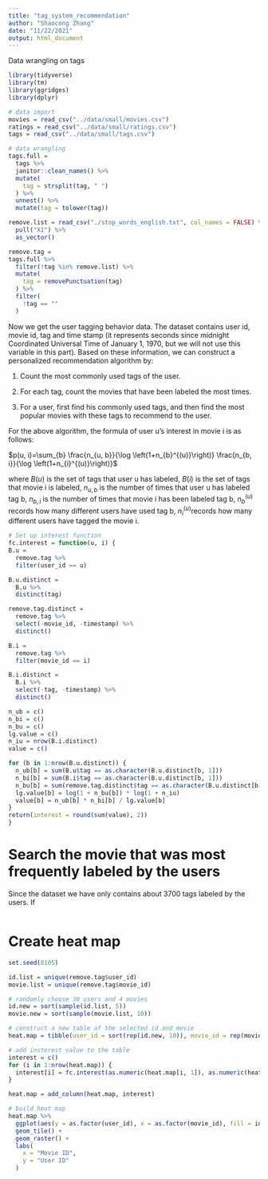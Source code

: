 ```yaml
---
title: "tag_system_recommendation"
author: "Shaocong Zhang"
date: "11/22/2021"
output: html_document
---
```


Data wrangling on tags

```r
library(tidyverse)
library(tm)
library(ggridges)
library(dplyr)
```

```r
# data import
movies = read_csv("../data/small/movies.csv")
ratings = read_csv("../data/small/ratings.csv")
tags = read_csv("../data/small/tags.csv")
```

```r
# data wrangling
tags.full = 
  tags %>%
  janitor::clean_names() %>%
  mutate(
    tag = strsplit(tag, " ")
  ) %>%
  unnest() %>% 
  mutate(tag = tolower(tag))

remove.list = read_csv("./stop_words_english.txt", col_names = FALSE) %>% 
  pull("X1") %>% 
  as_vector()

remove.tag = 
tags.full %>% 
  filter(!tag %in% remove.list) %>%
  mutate(
    tag = removePunctuation(tag)
  ) %>% 
  filter(
    !tag == ""
  )
```

Now we get the user tagging behavior data. The dataset contains user id, movie id, tag and time stamp (it represents seconds since midnight Coordinated Universal Time of January 1, 1970, but we will not use this variable in this part). Based on these information, we can construct a personalized recommendation algorithm by:

1. Count the most commonly used tags of the user.

2. For each tag, count the movies that have been labeled the most times.

3. For a user, first find his commonly used tags, and then find the most popular movies with these tags to recommend to the user.

For the above algorithm, the formula of user u's interest in movie i is as follows:

$p(u, i)=\sum_{b} \frac{n_{u, b}}{\log \left(1+n_{b}^{(u)}\right)} \frac{n_{b, i}}{\log \left(1+n_{i}^{(u)}\right)}$

where $B(u)$ is the set of tags that user u has labeled, $B(i)$ is the set of tags that movie i is labeled, $n_{u, b}$ is the number of times that user u has labeled tag b, $n_{b, i}$ is the number of times that movie i has been labeled tag b, $n_b^{(u)}$ records how many different users have used tag b, $n_i^{(u)}$records how many different users have tagged the movie i.

```r
# Set up interest function
fc.interest = function(u, i) {
B.u = 
  remove.tag %>% 
  filter(user_id == u)

B.u.distinct = 
  B.u %>% 
  distinct(tag)

remove.tag.distinct = 
  remove.tag %>% 
  select(-movie_id, -timestamp) %>% 
  distinct()

B.i = 
  remove.tag %>% 
  filter(movie_id == i)

B.i.distinct = 
  B.i %>% 
  select(-tag, -timestamp) %>% 
  distinct()

n_ub = c()
n_bi = c()
n_bu = c()
lg.value = c()
n_iu = nrow(B.i.distinct)
value = c()

for (b in 1:nrow(B.u.distinct)) {
  n_ub[b] = sum(B.u$tag == as.character(B.u.distinct[b, 1]))
  n_bi[b] = sum(B.i$tag == as.character(B.u.distinct[b, 1]))
  n_bu[b] = sum(remove.tag.distinct$tag == as.character(B.u.distinct[b, 1]))
  lg.value[b] = log(1 + n_bu[b]) * log(1 + n_iu)
  value[b] = n_ub[b] * n_bi[b] / lg.value[b]
}
return(interest = round(sum(value), 2))
}
```

# Search the movie that was most frequently labeled by the users

Since the dataset we have only contains about 3700 tags labeled by the users. If 

```r

```

# Create heat map

```r
set.seed(8105)

id.list = unique(remove.tag$user_id)
movie.list = unique(remove.tag$movie_id)

# randomly choose 30 users and 4 movies
id.new = sort(sample(id.list, 5))
movie.new = sort(sample(movie.list, 10))

# construct a new table of the selected id and movie
heat.map = tibble(user_id = sort(rep(id.new, 10)), movie_id = rep(movie.new, 5))

# add insterest value to the table
interest = c()
for (i in 1:nrow(heat.map)) {
  interest[i] = fc.interest(as.numeric(heat.map[i, 1]), as.numeric(heat.map[i, 2]))
}

heat.map = add_column(heat.map, interest)

# build heat map
heat.map %>% 
  ggplot(aes(y = as.factor(user_id), x = as.factor(movie_id), fill = interest)) +
  geom_tile() +
  geom_raster() +
  labs(
    x = "Movie ID",
    y = "User ID"
  )

```









